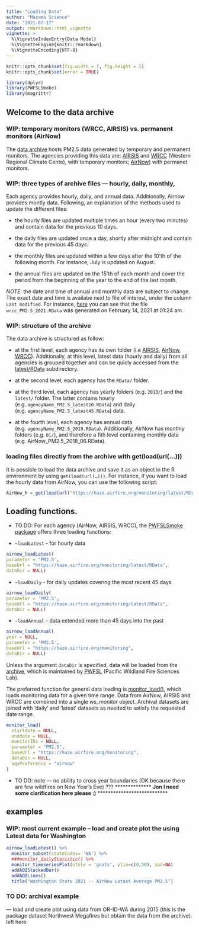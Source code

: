 ```yaml
---
title: "Loading Data"
author: "Mazama Science"
date: "2021-02-17"
output: rmarkdown::html_vignette
vignette: >
  %\VignetteIndexEntry{Data Model}
  %\VignetteEngine{knitr::rmarkdown}
  %\VignetteEncoding{UTF-8}
---
```


```r
knitr::opts_chunk$set(fig.width = 7, fig.height = 5)
knitr::opts_chunk$set(error = TRUE)
```
```r
library(dplyr)
library(PWFSLSmoke)
library(magrittr)
```

## Welcome to the data archive

### WIP: temporary monitors (WRCC, AIRSIS) vs. permanent monitors (AirNow)

The [data archive](https://haze.airfire.org/monitoring/) hosts PM2.5 data generated by temporary and permanent monitors. The agencies providing this data are: [AIRSIS](https://app.airsis.com/USFS) and [WRCC](http://www.wrcc.dri.edu) (Western Regional Climate Cente), with temporary monitors; [AirNow](https://www.airnow.gov)) with permanet monitors. 

### WIP: three types of archive files — hourly, daily, monthly, 

Each agency provides hourly, daily, and annual data. Additionally, Airnow provides montly data. Following, an explanation of the methods used to update the different files: 

* the hourly files are updated multiple times an hour (every two minutes) and contain data for the previous 10 days. 

* the daily files are updated once a day, shortly after midnight and contain data for the previous 45 days.

* the monthly files are updated within a few days after the 10'th of the following month. For instance, July is updated on August. 

* the annual files are updated on the 15'th of each month and cover the period from the beginning of the year to the end of the last month. 
 
*NOTE*: the date and time of annual and monthly data are subject to change. The exact date and time is availabe next to file of interest, under the column `Last modified`. For instance, [here](https://haze.airfire.org/monitoring/WRCC/RData/2017/) you can see that the file `wrcc_PM2.5_2021.RData` was generated on February 14, 2021 at 01:24 am. 

### WIP: structure of the archive
The data archive is structured as follow:

* at the first level, each agency has its own folder (i.e [AIRSIS](https://haze.airfire.org/monitoring/AIRSIS/), [AirNow](https://haze.airfire.org/monitoring/AirNow/), [WRCC](https://haze.airfire.org/monitoring/WRCC/)). Additionally, at this level, latest data (hourly and daily) from all agencies is grouped together and can be quicly accessed  from the [latest/RData](https://haze.airfire.org/monitoring/latest/RData/) subdirectory.

* at the second level, each agency has the `RData/` folder.

* at the third level, each agency has yearly folders (e.g. `2010/`) and the `latest/` folder. The latter contains hourly (e.g. `agencyName_PM2.5_latest10.RData`) and daily (e.g. `agencyName_PM2.5_latest45.RData`) data. 

* at the fourth level, each agency has annual data (e.g. `agencyName_PM2.5_2019.RData`). Additionally, AirNow has monthly folders (e.g. `01/`), and therefore a fith level containing monthly data (e.g. AirNow_PM2.5_2018_06.RData).

### loading files directly from the archive with get(load(url(…)))
It is possible to load the data archive and save it as an object in the R environment by using `get(load(url(…)))`. For instance, if you want to load the hourly data from AirNow, you can use the following script: 
```r
AirNow_h = get(load(url("https://haze.airfire.org/monitoring/latest/RData/airnow_PM2.5_latest10.RData")))
```


## Loading functions. 
* TO DO: 
For each agency (AirNow, AIRSIS, WRCC), the [PWFSLSmoke package](http://mazamascience.github.io/PWFSLSmoke/reference/index.html) offers three loading functions: 

* `~loadLatest` - for hourly data 
```r
airnow_loadLatest(
parameter = 'PM2.5',
baseUrl = "https://haze.airfire.org/monitoring/latest/RData",
dataDir = NULL) 
```


* `~loadDaily` - for daily updates covering the most recent 45 days
```r
airnow_loadDaily(
parameter = 'PM2.5',
baseUrl = "https://haze.airfire.org/monitoring/latest/RData",
dataDir = NULL) 
```

* `~loadAnnual` - data extended more than 45 days into the past 
```r
airnow_loadAnnual(
year = NULL,
parameter = 'PM2.5',
baseUrl = "https://haze.airfire.org/monitoring",
dataDir = NULL) 
```


Unless the argument `dataDir` is specified, data will be loaded from the [archive](https://haze.airfire.org/monitoring), which is maintained by [PWFSL](https://www.fs.usda.gov/pnw/research-labs/pacific-wildland-fire-sciences-laboratory-seattle) (Pacific Wildland Fire Sciences Lab). 


The preferred function for general data loading is [monitor_load()](http://mazamascience.github.io/PWFSLSmoke/reference/monitor_load.html), which loads monitoring data for a given time range. Data from AirNow, AIRSIS and WRCC are combined into a single *ws_monitor* object. Archival datasets are joined with 'daily' and 'latest' datasets as needed to satisfy the requested date range.
```r
monitor_load(
  startdate = NULL,
  enddate = NULL,
  monitorIDs = NULL,
  parameter = "PM2.5",
  baseUrl = "https://haze.airfire.org/monitoring",
  dataDir = NULL,
  aqsPreference = "airnow"
)
```


* TO DO: note — no ability to cross year boundaries (OK because there are few wildfires on New Year’s Eve) ??? ************** **Jon I need some clarification here please :)** ***************************


## examples
### WIP: most current example -- load and create plot the using Latest data for Washington
```r
airnow_loadLatest() %>%
  monitor_subset(stateCodes= 'WA') %>%
  ###monitor_dailyStatistic() %>%
  monitor_timeseriesPlot(style = 'gnats', ylim=c(0,50), xpd=NA)
  addAQIStackedBar()
  addAQILines()
  title("Washington State 2021 -- AirNow Latast Average PM2.5")
```



### TO DO: archival example 
— load and create plot using data from OR-ID-WA during 2015 (this is the package dataset Northwest Megafires but obtain the data from the archive). left here

